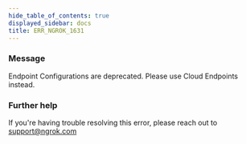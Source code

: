 ```yaml
---
hide_table_of_contents: true
displayed_sidebar: docs
title: ERR_NGROK_1631
---
```


### Message

Endpoint Configurations are deprecated. Please use Cloud Endpoints instead.

<ErrorDetails />

### Further help

If you're having trouble resolving this error, please reach out to [support@ngrok.com](mailto:support@ngrok.com?subject=Help%20with%20ERR_NGROK_1631)
